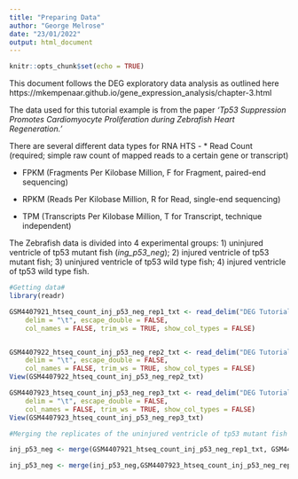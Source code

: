 ---
title: "Preparing Data"
author: "George Melrose"
date: "23/01/2022"
output: html_document
---

```{r setup, include=FALSE}
knitr::opts_chunk$set(echo = TRUE)
```

This document follows the DEG exploratory data analysis as outlined here https://mkempenaar.github.io/gene_expression_analysis/chapter-3.html

The data used for this tutorial example is from the paper *'Tp53 Suppression Promotes Cardiomyocyte Proliferation during Zebrafish Heart Regeneration.'*

There are several different data types for RNA HTS - 
* Read Count (required; simple raw count of mapped reads to a certain gene or transcript)

* FPKM (Fragments Per Kilobase Million, F for Fragment, paired-end sequencing)

* RPKM (Reads Per Kilobase Million, R for Read, single-end sequencing)

* TPM (Transcripts Per Kilobase Million, T for Transcript, technique independent)

The Zebrafish data is divided into 4 experimental groups: 1) uninjured ventricle of tp53 mutant fish (*ing_p53_neg*); 2) injured ventricle of tp53 mutant fish; 3) uninjured ventricle of tp53 wild type fish; 4) injured ventricle of tp53 wild type fish.

```{r echo = T, results = 'hide'}
#Getting data#
library(readr)

GSM4407921_htseq_count_inj_p53_neg_rep1_txt <- read_delim("DEG Tutorial Data/inj_p53_neg/GSM4407921_htseq-count.inj_p53_neg.rep1.txt.gz", 
    delim = "\t", escape_double = FALSE, 
    col_names = FALSE, trim_ws = TRUE, show_col_types = FALSE)


GSM4407922_htseq_count_inj_p53_neg_rep2_txt <- read_delim("DEG Tutorial Data/inj_p53_neg/GSM4407922_htseq-count.inj_p53_neg.rep2.txt.gz", 
    delim = "\t", escape_double = FALSE, 
    col_names = FALSE, trim_ws = TRUE, show_col_types = FALSE)
View(GSM4407922_htseq_count_inj_p53_neg_rep2_txt)

GSM4407923_htseq_count_inj_p53_neg_rep3_txt <- read_delim("DEG Tutorial Data/inj_p53_neg/GSM4407923_htseq-count.inj_p53_neg.rep3.txt.gz", 
    delim = "\t", escape_double = FALSE, 
    col_names = FALSE, trim_ws = TRUE, show_col_types = FALSE)
View(GSM4407923_htseq_count_inj_p53_neg_rep3_txt)

#Merging the replicates of the uninjured ventricle of tp53 mutant fish group# 

inj_p53_neg <- merge(GSM4407921_htseq_count_inj_p53_neg_rep1_txt, GSM4407922_htseq_count_inj_p53_neg_rep2_txt, by = "X1", all.x = TRUE, all.y = TRUE, sort = FALSE)

inj_p53_neg <- merge(inj_p53_neg,GSM4407923_htseq_count_inj_p53_neg_rep3_txt, by = "X1", all.x = TRUE, all.y = TRUE, sort = FALSE)
```

